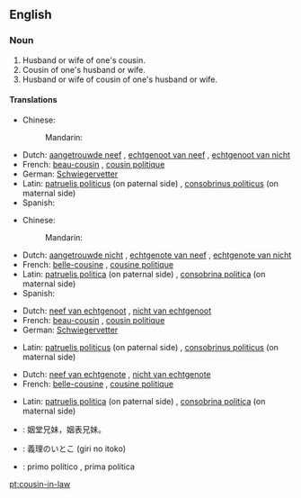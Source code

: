 ==English==

===Noun===
{{en-noun|s|cousins-in-law}}

# Husband or wife of one's cousin.
# Cousin of one's husband or wife.
# Husband or wife of cousin of one's husband or wife.

====Translations====
{{trans-top|husband of one's cousin}} <!-- 1 -->
* Chinese:
*: Mandarin: {{t|cmn|表姐夫|sc=Hani}}
* Dutch: [[aangetrouwde neef]] {{g|m}}, [[echtgenoot van neef]] {{g|m}}, [[echtgenoot van nicht]] {{g|m}}
* French: [[beau-cousin]] {{g|m}}, [[cousin politique]] {{g|m}}
* German: [[Schwiegervetter]]
* Latin: [[patruelis politicus]] (on paternal side) {{g|m}}, [[consobrinus politicus]] (on maternal side) {{g|m}}
* Spanish: {{t|es|primo político|m}}
{{trans-mid}}
{{trans-bottom}}

{{trans-top|wife of one's cousin}} <!-- 2 -->
* Chinese:
*: Mandarin: {{t+|cmn|表嫂|sc=Hani}}
* Dutch: [[aangetrouwde nicht]] {{g|f}}, [[echtgenote van neef]] {{g|f}}, [[echtgenote van nicht]] {{g|f}}
* French: [[belle-cousine]] {{g|f}}, [[cousine politique]] {{g|f}}
* Latin: [[patruelis politica]] (on paternal side) {{g|f}}, [[consobrina politica]] (on maternal side)
* Spanish: {{t|es|prima política|f}}
{{trans-mid}}
{{trans-bottom}}

{{trans-top|cousin of one's husband}} <!-- 3 -->
* Dutch: [[neef van echtgenoot]] {{g|m}}, [[nicht van echtgenoot]] {{g|f}}
* French: [[beau-cousin]] {{g|m}}, [[cousin politique]] {{g|m}}
* German: [[Schwiegervetter]]
{{trans-mid}}
* Latin: [[patruelis politicus]] (on paternal side) {{g|m}}, [[consobrinus politicus]] (on maternal side) {{g|m}}
{{trans-bottom}}

{{trans-top|cousin of one's wife}} <!-- 4 -->
* Dutch: [[neef van echtgenote]] {{g|m}}, [[nicht van echtgenote]] {{g|f}}
* French: [[belle-cousine]] {{g|f}}, [[cousine politique]] {{g|f}}
{{trans-mid}}
* Latin: [[patruelis politica]] (on paternal side) {{g|f}}, [[consobrina politica]] (on maternal side)
{{trans-bottom}}

{{checktrans-top}}
* {{ttbc|cmn}}: 姻堂兄妹，姻表兄妹。
* {{ttbc|ja}}: 義理のいとこ (giri no itoko)
* {{ttbc|es}}: primo político {{g|m}}, prima política {{g|f}}
{{checktrans-bottom}}

[[pt:cousin-in-law]]